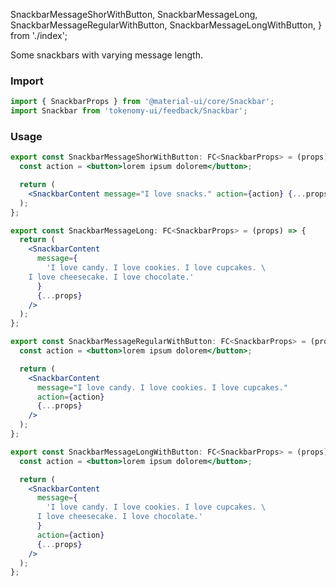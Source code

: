   SnackbarMessageShorWithButton,
  SnackbarMessageLong,
  SnackbarMessageRegularWithButton,
  SnackbarMessageLongWithButton,
} from './index';

<Title>Snackbar message length variations</Title>
<Subtitle>Some snackbars with varying message length.</Subtitle>

### Import

```jsx
import { SnackbarProps } from '@material-ui/core/Snackbar';
import Snackbar from 'tokenomy-ui/feedback/Snackbar';
```

### Usage

<SnackbarMessageShorWithButton />

```jsx
export const SnackbarMessageShorWithButton: FC<SnackbarProps> = (props) => {
  const action = <button>lorem ipsum dolorem</button>;

  return (
    <SnackbarContent message="I love snacks." action={action} {...props} />
  );
};
```

<SnackbarMessageLong />

```jsx
export const SnackbarMessageLong: FC<SnackbarProps> = (props) => {
  return (
    <SnackbarContent
      message={
        'I love candy. I love cookies. I love cupcakes. \
    I love cheesecake. I love chocolate.'
      }
      {...props}
    />
  );
};
```

<SnackbarMessageRegularWithButton />

```jsx
export const SnackbarMessageRegularWithButton: FC<SnackbarProps> = (props) => {
  const action = <button>lorem ipsum dolorem</button>;

  return (
    <SnackbarContent
      message="I love candy. I love cookies. I love cupcakes."
      action={action}
      {...props}
    />
  );
};
```

<SnackbarMessageLongWithButton />

```jsx
export const SnackbarMessageLongWithButton: FC<SnackbarProps> = (props) => {
  const action = <button>lorem ipsum dolorem</button>;

  return (
    <SnackbarContent
      message={
        'I love candy. I love cookies. I love cupcakes. \
      I love cheesecake. I love chocolate.'
      }
      action={action}
      {...props}
    />
  );
};
```
